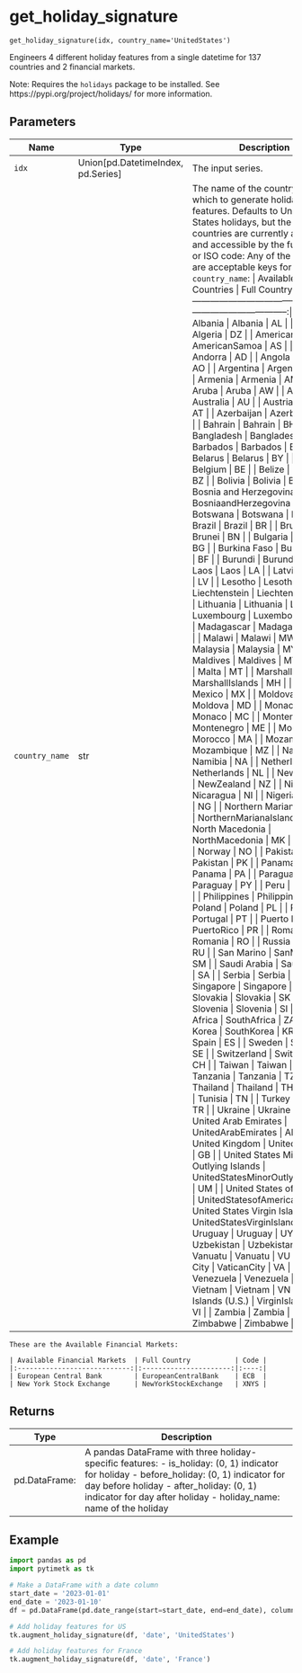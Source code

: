 # get_holiday_signature { #pytimetk.get_holiday_signature }

`get_holiday_signature(idx, country_name='UnitedStates')`

Engineers 4 different holiday features from a single datetime for 137 countries 
and 2 financial markets.

Note: Requires the `holidays` package to be installed. See 
https://pypi.org/project/holidays/ for more information.

## Parameters

| Name           | Type                                 | Description                                                                                                                                                                                                                                                                                                                                                                                                                                                                                                                                                                                                                                                                                                                                                                                                                                                                                                                                                                                                                                                                                                                                                                                                                                                                                                                                                                                                                                                                                                                                                                                                                                                                                                                                                                                                                                                                                                                                                                                                                                                                                                                                                                                                                                                                                                                                                                                                                                                                                                                                                                                                                                                                                                                                                                                                                                                                                                                                                                                                                                                                                                                                                                                                                                                                                                                                                                                                                                                                                                                                                                                                                                                                                                                                                                                                                                                                                                                                                                                                                                                                                                                                                                                                                                                                                                                                                                                                                                                                                                                                                                                                                                                                                                                                                                                                                                                                                                                                                                                                                                                                                                                                                                                                                                                                                                                                                                                                                                                                                                                                                                                                                                                                                                                                                                                                                                                                                                                                                                                                                                                                                                                                                                                                                                                                                                                                                                                                                                                                                                                                                                                                                                                                                                                                                                                                                                                                                                                                                                                                                                                                                                                                                                                                                                                                                                                                                                                                                                                                                                                                                                                                                                                                                                                                                                                                                                                                                                                                                                                                                                                                                                                                                                                                                                                                                                                                                                                                                                                                                                                                                                                                                                                                                                                                                                                                                                                                                                                                                                                                                                                                                                                                                                                                                                                                       | Default          |
|----------------|--------------------------------------|-----------------------------------------------------------------------------------------------------------------------------------------------------------------------------------------------------------------------------------------------------------------------------------------------------------------------------------------------------------------------------------------------------------------------------------------------------------------------------------------------------------------------------------------------------------------------------------------------------------------------------------------------------------------------------------------------------------------------------------------------------------------------------------------------------------------------------------------------------------------------------------------------------------------------------------------------------------------------------------------------------------------------------------------------------------------------------------------------------------------------------------------------------------------------------------------------------------------------------------------------------------------------------------------------------------------------------------------------------------------------------------------------------------------------------------------------------------------------------------------------------------------------------------------------------------------------------------------------------------------------------------------------------------------------------------------------------------------------------------------------------------------------------------------------------------------------------------------------------------------------------------------------------------------------------------------------------------------------------------------------------------------------------------------------------------------------------------------------------------------------------------------------------------------------------------------------------------------------------------------------------------------------------------------------------------------------------------------------------------------------------------------------------------------------------------------------------------------------------------------------------------------------------------------------------------------------------------------------------------------------------------------------------------------------------------------------------------------------------------------------------------------------------------------------------------------------------------------------------------------------------------------------------------------------------------------------------------------------------------------------------------------------------------------------------------------------------------------------------------------------------------------------------------------------------------------------------------------------------------------------------------------------------------------------------------------------------------------------------------------------------------------------------------------------------------------------------------------------------------------------------------------------------------------------------------------------------------------------------------------------------------------------------------------------------------------------------------------------------------------------------------------------------------------------------------------------------------------------------------------------------------------------------------------------------------------------------------------------------------------------------------------------------------------------------------------------------------------------------------------------------------------------------------------------------------------------------------------------------------------------------------------------------------------------------------------------------------------------------------------------------------------------------------------------------------------------------------------------------------------------------------------------------------------------------------------------------------------------------------------------------------------------------------------------------------------------------------------------------------------------------------------------------------------------------------------------------------------------------------------------------------------------------------------------------------------------------------------------------------------------------------------------------------------------------------------------------------------------------------------------------------------------------------------------------------------------------------------------------------------------------------------------------------------------------------------------------------------------------------------------------------------------------------------------------------------------------------------------------------------------------------------------------------------------------------------------------------------------------------------------------------------------------------------------------------------------------------------------------------------------------------------------------------------------------------------------------------------------------------------------------------------------------------------------------------------------------------------------------------------------------------------------------------------------------------------------------------------------------------------------------------------------------------------------------------------------------------------------------------------------------------------------------------------------------------------------------------------------------------------------------------------------------------------------------------------------------------------------------------------------------------------------------------------------------------------------------------------------------------------------------------------------------------------------------------------------------------------------------------------------------------------------------------------------------------------------------------------------------------------------------------------------------------------------------------------------------------------------------------------------------------------------------------------------------------------------------------------------------------------------------------------------------------------------------------------------------------------------------------------------------------------------------------------------------------------------------------------------------------------------------------------------------------------------------------------------------------------------------------------------------------------------------------------------------------------------------------------------------------------------------------------------------------------------------------------------------------------------------------------------------------------------------------------------------------------------------------------------------------------------------------------------------------------------------------------------------------------------------------------------------------------------------------------------------------------------------------------------------------------------------------------------------------------------------------------------------------------------------------------------------------------------------------------------------------------------------------------------------------------------------------------------------------------------------------------------------------------------------------------------------------------------------------------------------------------------------------------------------------------------------------------------------------------------------------------------------------------------------------------------------------------------------------------------------------------------------------------------------------------------------------------------------------------------------------------------------------------------------------------------------------------------------------------------------------------------------------------------------------------------------------------------------------------------------------------------------------------------------------------------------------------------------------|------------------|
| `idx`          | Union\[pd.DatetimeIndex, pd.Series\] | The input series.                                                                                                                                                                                                                                                                                                                                                                                                                                                                                                                                                                                                                                                                                                                                                                                                                                                                                                                                                                                                                                                                                                                                                                                                                                                                                                                                                                                                                                                                                                                                                                                                                                                                                                                                                                                                                                                                                                                                                                                                                                                                                                                                                                                                                                                                                                                                                                                                                                                                                                                                                                                                                                                                                                                                                                                                                                                                                                                                                                                                                                                                                                                                                                                                                                                                                                                                                                                                                                                                                                                                                                                                                                                                                                                                                                                                                                                                                                                                                                                                                                                                                                                                                                                                                                                                                                                                                                                                                                                                                                                                                                                                                                                                                                                                                                                                                                                                                                                                                                                                                                                                                                                                                                                                                                                                                                                                                                                                                                                                                                                                                                                                                                                                                                                                                                                                                                                                                                                                                                                                                                                                                                                                                                                                                                                                                                                                                                                                                                                                                                                                                                                                                                                                                                                                                                                                                                                                                                                                                                                                                                                                                                                                                                                                                                                                                                                                                                                                                                                                                                                                                                                                                                                                                                                                                                                                                                                                                                                                                                                                                                                                                                                                                                                                                                                                                                                                                                                                                                                                                                                                                                                                                                                                                                                                                                                                                                                                                                                                                                                                                                                                                                                                                                                                                                                                 | _required_       |
| `country_name` | str                                  | The name of the country for which to generate holiday features. Defaults  to United States holidays, but the following countries are currently  available and accessible by the full name or ISO code:      Any of the following are acceptable keys for `country_name`:  \| Available Countries                       \| Full Country                     \| Code \| \|:-----------------------------------------:\|:--------------------------------:\|:----:\| \| Albania                                   \| Albania                          \| AL   \| \| Algeria                                   \| Algeria                          \| DZ   \| \| American Samoa                            \| AmericanSamoa                    \| AS   \| \| Andorra                                   \| Andorra                          \| AD   \| \| Angola                                    \| Angola                           \| AO   \| \| Argentina                                 \| Argentina                        \| AR   \| \| Armenia                                   \| Armenia                          \| AM   \| \| Aruba                                     \| Aruba                            \| AW   \| \| Australia                                 \| Australia                        \| AU   \| \| Austria                                   \| Austria                          \| AT   \| \| Azerbaijan                                \| Azerbaijan                       \| AZ   \| \| Bahrain                                   \| Bahrain                          \| BH   \| \| Bangladesh                                \| Bangladesh                       \| BD   \| \| Barbados                                  \| Barbados                         \| BB   \| \| Belarus                                   \| Belarus                          \| BY   \| \| Belgium                                   \| Belgium                          \| BE   \| \| Belize                                    \| Belize                           \| BZ   \| \| Bolivia                                   \| Bolivia                          \| BO   \| \| Bosnia and Herzegovina                    \| BosniaandHerzegovina             \| BA   \| \| Botswana                                  \| Botswana                         \| BW   \| \| Brazil                                    \| Brazil                           \| BR   \| \| Brunei                                    \| Brunei                           \| BN   \| \| Bulgaria                                  \| Bulgaria                         \| BG   \| \| Burkina Faso                              \| BurkinaFaso                      \| BF   \| \| Burundi                                   \| Burundi                          \| BI   \| \| Laos                                      \| Laos                             \| LA   \| \| Latvia                                    \| Latvia                           \| LV   \| \| Lesotho                                   \| Lesotho                          \| LS   \| \| Liechtenstein                             \| Liechtenstein                    \| LI   \| \| Lithuania                                 \| Lithuania                        \| LT   \| \| Luxembourg                                \| Luxembourg                       \| LU   \| \| Madagascar                                \| Madagascar                       \| MG   \| \| Malawi                                    \| Malawi                           \| MW   \| \| Malaysia                                  \| Malaysia                         \| MY   \| \| Maldives                                  \| Maldives                         \| MV   \| \| Malta                                     \| Malta                            \| MT   \| \| Marshall Islands                          \| MarshallIslands                  \| MH   \| \| Mexico                                    \| Mexico                           \| MX   \| \| Moldova                                   \| Moldova                          \| MD   \| \| Monaco                                    \| Monaco                           \| MC   \| \| Montenegro                                \| Montenegro                       \| ME   \| \| Morocco                                   \| Morocco                          \| MA   \| \| Mozambique                                \| Mozambique                       \| MZ   \| \| Namibia                                   \| Namibia                          \| NA   \| \| Netherlands                               \| Netherlands                      \| NL   \| \| New Zealand                               \| NewZealand                       \| NZ   \| \| Nicaragua                                 \| Nicaragua                        \| NI   \| \| Nigeria                                   \| Nigeria                          \| NG   \| \| Northern Mariana Islands                  \| NorthernMarianaIslands           \| MP   \| \| North Macedonia                           \| NorthMacedonia                   \| MK   \| \| Norway                                    \| Norway                           \| NO   \| \| Pakistan                                  \| Pakistan                         \| PK   \| \| Panama                                    \| Panama                           \| PA   \| \| Paraguay                                  \| Paraguay                         \| PY   \| \| Peru                                      \| Peru                             \| PE   \| \| Philippines                               \| Philippines                      \| PH   \| \| Poland                                    \| Poland                           \| PL   \| \| Portugal                                  \| Portugal                         \| PT   \| \| Puerto Rico                               \| PuertoRico                       \| PR   \| \| Romania                                   \| Romania                          \| RO   \| \| Russia                                    \| Russia                           \| RU   \| \| San Marino                                \| SanMarino                        \| SM   \| \| Saudi Arabia                              \| SaudiArabia                      \| SA   \| \| Serbia                                    \| Serbia                           \| RS   \| \| Singapore                                 \| Singapore                        \| SG   \| \| Slovakia                                  \| Slovakia                         \| SK   \| \| Slovenia                                  \| Slovenia                         \| SI   \| \| South Africa                              \| SouthAfrica                      \| ZA   \| \| South Korea                               \| SouthKorea                       \| KR   \| \| Spain                                     \| Spain                            \| ES   \| \| Sweden                                    \| Sweden                           \| SE   \| \| Switzerland                               \| Switzerland                      \| CH   \| \| Taiwan                                    \| Taiwan                           \| TW   \| \| Tanzania                                  \| Tanzania                         \| TZ   \| \| Thailand                                  \| Thailand                         \| TH   \| \| Tunisia                                   \| Tunisia                          \| TN   \| \| Turkey                                    \| Turkey                           \| TR   \| \| Ukraine                                   \| Ukraine                          \| UA   \| \| United Arab Emirates                      \| UnitedArabEmirates               \| AE   \| \| United Kingdom                            \| UnitedKingdom                    \| GB   \| \| United States Minor Outlying Islands      \| UnitedStatesMinorOutlyingIslands \| UM   \| \| United States of America                  \| UnitedStatesofAmerica            \| US   \| \| United States Virgin Islands              \| UnitedStatesVirginIslands        \| VI   \| \| Uruguay                                   \| Uruguay                          \| UY   \| \| Uzbekistan                                \| Uzbekistan                       \| UZ   \| \| Vanuatu                                   \| Vanuatu                          \| VU   \| \| Vatican City                              \| VaticanCity                      \| VA   \| \| Venezuela                                 \| Venezuela                        \| VE   \| \| Vietnam                                   \| Vietnam                          \| VN   \| \| Virgin Islands (U.S.)                     \| VirginIslandsUS                  \| VI   \| \| Zambia                                    \| Zambia                           \| ZM   \| \| Zimbabwe                                  \| Zimbabwe                         \| ZW   \| | `'UnitedStates'` |


    
    These are the Available Financial Markets:
    
    | Available Financial Markets  | Full Country           | Code |
    |:----------------------------:|:----------------------:|:----:|
    | European Central Bank        | EuropeanCentralBank    | ECB  |
    | New York Stock Exchange      | NewYorkStockExchange   | XNYS |

## Returns

| Type          | Description                                                                                                                                                                                                                                               |
|---------------|-----------------------------------------------------------------------------------------------------------------------------------------------------------------------------------------------------------------------------------------------------------|
| pd.DataFrame: | A pandas DataFrame with three holiday-specific features: - is_holiday: (0, 1) indicator for holiday - before_holiday: (0, 1) indicator for day before holiday - after_holiday: (0, 1) indicator for day after holiday - holiday_name: name of the holiday |

## Example

```python
import pandas as pd
import pytimetk as tk

# Make a DataFrame with a date column
start_date = '2023-01-01'
end_date = '2023-01-10'
df = pd.DataFrame(pd.date_range(start=start_date, end=end_date), columns=['date'])

# Add holiday features for US
tk.augment_holiday_signature(df, 'date', 'UnitedStates')
```

```python
# Add holiday features for France
tk.augment_holiday_signature(df, 'date', 'France')
```